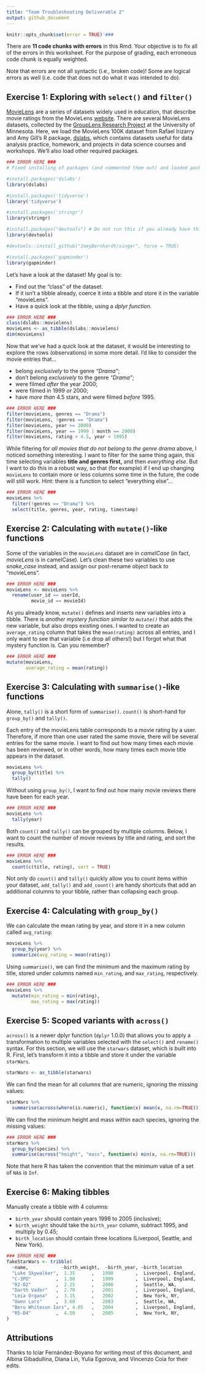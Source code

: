 ```yaml
---
title: "Team Troubleshooting Deliverable 2"
output: github_document
---
```


```r
knitr::opts_chunk$set(error = TRUE)'###
```

There are **11 code chunks with errors** in this Rmd. Your objective is to fix all of the errors in this worksheet. For the purpose of grading, each erroneous code chunk is equally weighted.

Note that errors are not all syntactic (i.e., broken code)! Some are logical errors as well (i.e. code that does not do what it was intended to do).

## Exercise 1: Exploring with `select()` and `filter()`

[MovieLens](https://dl.acm.org/doi/10.1145/2827872) are a series of datasets widely used in education, that describe movie ratings from the MovieLens [website](https://movielens.org/). There are several MovieLens datasets, collected by the [GroupLens Research Project](https://grouplens.org/datasets/movielens/) at the University of Minnesota. Here, we load the MovieLens 100K dataset from Rafael Irizarry and Amy Gill's R package, [dslabs](https://cran.r-project.org/web/packages/dslabs/dslabs.pdf), which contains datasets useful for data analysis practice, homework, and projects in data science courses and workshops. We'll also load other required packages.

```r
### ERROR HERE ###
# Fixed installing of packages (and commented them out) and loaded packages from library

#install.packages('dslabs')
library(dslabs)

#install.packages('tidyverse')
library('tidyverse')

#install.packages('stringr') 
library(stringr)

#install.packages("devtools") # Do not run this if you already have this package installed! 
library(devtools)

#devtools::install_github("JoeyBernhardt/singer", force = TRUE)

#install.packages('gapminder')
library(gapminder)

```

Let's have a look at the dataset! My goal is to:

-   Find out the "class" of the dataset.
-   If it isn't a tibble already, coerce it into a tibble and store it in the variable "movieLens".
-   Have a quick look at the tibble, using a *dplyr function*.

```r
### ERROR HERE ###
class(dslabs::movielens)
movieLens <- as_tibble(dslabs::movielens)
dim(movieLens)
```

Now that we've had a quick look at the dataset, it would be interesting to explore the rows (observations) in some more detail. I'd like to consider the movie entries that...

-   belong *exclusively* to the genre *"Drama"*;
-   don't belong *exclusively* to the genre *"Drama"*;
-   were filmed *after* the year 2000;
-   were filmed in 1999 *or* 2000;
-   have *more than* 4.5 stars, and were filmed *before* 1995.

```r
### ERROR HERE ###
filter(movieLens, genres == "Drama")
filter(movieLens, !genres == "Drama")
filter(movieLens, year >= 2000)
filter(movieLens, year == 1999 | month == 2000)
filter(movieLens, rating > 4.5, year < 1995)
```

While filtering for *all movies that do not belong to the genre drama* above, I noticed something interesting. I want to filter for the same thing again, this time selecting variables **title and genres first,** and then *everything else*. But I want to do this in a robust way, so that (for example) if I end up changing `movieLens` to contain more or less columns some time in the future, the code will still work. Hint: there is a function to select "everything else"...

```r
### ERROR HERE ###
movieLens %>%
  filter(!genres == "Drama") %>%
  select(title, genres, year, rating, timestamp)
```

## Exercise 2: Calculating with `mutate()`-like functions

Some of the variables in the `movieLens` dataset are in *camelCase* (in fact, *movieLens* is in camelCase). Let's clean these two variables to use *snake_case* instead, and assign our post-rename object back to "movieLens".

```r
### ERROR HERE ###
movieLens <- movieLens %>%
  rename(user_id == userId,
         movie_id == movieId)
```

As you already know, `mutate()` defines and inserts new variables into a tibble. There is *another mystery function similar to `mutate()`* that adds the new variable, but also drops existing ones. I wanted to create an `average_rating` column that takes the `mean(rating)` across all entries, and I only want to see that variable (i.e drop all others!) but I forgot what that mystery function is. Can you remember?

```r
### ERROR HERE ### 
mutate(movieLens,
       average_rating = mean(rating))
```

## Exercise 3: Calculating with `summarise()`-like functions

Alone, `tally()` is a short form of `summarise()`. `count()` is short-hand for `group_by()` and `tally()`.

Each entry of the movieLens table corresponds to a movie rating by a user. Therefore, if more than one user rated the same movie, there will be several entries for the same movie. I want to find out how many times each movie has been reviewed, or in other words, how many times each movie title appears in the dataset.

```r
movieLens %>%
  group_by(title) %>%
  tally()
```

Without using `group_by()`, I want to find out how many movie reviews there have been for each year.

```r
### ERROR HERE ###
movieLens %>%
  tally(year)
```

Both `count()` and `tally()` can be grouped by multiple columns. Below, I want to count the number of movie reviews by title and rating, and sort the results.

```r
### ERROR HERE ###
movieLens %>%
  count(c(title, rating), sort = TRUE)
```

Not only do `count()` and `tally()` quickly allow you to count items within your dataset, `add_tally()` and `add_count()` are handy shortcuts that add an additional columns to your tibble, rather than collapsing each group.

## Exercise 4: Calculating with `group_by()`

We can calculate the mean rating by year, and store it in a new column called `avg_rating`:

```r
movieLens %>%
  group_by(year) %>%
  summarize(avg_rating = mean(rating))
```

Using `summarize()`, we can find the minimum and the maximum rating by title, stored under columns named `min_rating`, and `max_rating`, respectively.

```r
### ERROR HERE ###
movieLens %>%
  mutate(min_rating = min(rating), 
         max_rating = max(rating))
```

## Exercise 5: Scoped variants with `across()`

`across()` is a newer dplyr function (`dplyr` 1.0.0) that allows you to apply a transformation to multiple variables selected with the `select()` and `rename()` syntax. For this section, we will use the `starwars` dataset, which is built into R. First, let's transform it into a tibble and store it under the variable `starWars`.

```r
starWars <- as_tibble(starwars)
```

We can find the mean for all columns that are numeric, ignoring the missing values:

```r
starWars %>%
  summarise(across(where(is.numeric), function(x) mean(x, na.rm=TRUE)))
```

We can find the minimum height and mass within each species, ignoring the missing values: 

```r
### ERROR HERE ###
starWars %>%
  group_by(species) %>%
  summarise(across("height", "mass", function(x) min(x, na.rm=TRUE)))
```

Note that here R has taken the convention that the minimum value of a set of `NA`s is `Inf`.

## Exercise 6: Making tibbles

Manually create a tibble with 4 columns:

-   `birth_year` should contain years 1998 to 2005 (inclusive);
-   `birth_weight` should take the `birth_year` column, subtract 1995, and multiply by 0.45;
-   `birth_location` should contain three locations (Liverpool, Seattle, and New York).

```r
### ERROR HERE ###
fakeStarWars <- tribble(
  ~name,            ~birth_weight,  ~birth_year, ~birth_location
  "Luke Skywalker",  1.35      ,   1998        ,  Liverpool, England,
  "C-3PO"         ,  1.80      ,   1999        ,  Liverpool, England,
  "R2-D2"         ,  2.25      ,   2000        ,  Seattle, WA,
  "Darth Vader"   ,  2.70      ,   2001        ,  Liverpool, England,
  "Leia Organa"   ,  3.15      ,   2002        ,  New York, NY,
  "Owen Lars"     ,  3.60      ,   2003        ,  Seattle, WA,
  "Beru Whitesun Iars", 4.05   ,   2004        ,  Liverpool, England,
  "R5-D4"         ,  4.50      ,   2005        ,  New York, NY,
)
```

## Attributions

Thanks to Icíar Fernández-Boyano for writing most of this document, and Albina Gibadullina, Diana Lin, Yulia Egorova, and Vincenzo Coia for their edits.
